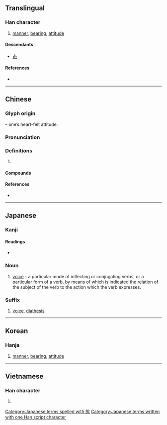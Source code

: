{{character info/new}}
{{also|态|熊}}
==Translingual==

===Han character===
{{Han char|rn=61|rad=心|as=10|sn=14|four=21331|canj=IPP|ids=⿱能心}}

# [[manner]], [[bearing]], [[attitude]]

====Descendants====
* [[态]]

====References====
* {{Han ref|kx=0398.030|dkj=11052|dj=0737.040|hdz=42335.070|uh=614B|ud=24907|bh=BA41|bd=47681}}

----

==Chinese==
{{zh-forms|s=态}}

===Glyph origin===
{{Han etym}}
{{Han compound|能|心|t2=heart|ls=psc|c1=p|c2=s}} – one’s heart-felt attitude.

===Pronunciation===
{{zh-pron
|m=tài
|c=taai3
|mn=thài/tw:thāi
|mc=y
|oc=y
|cat=n
}}

===Definitions===
{{zh-hanzi}}

# {{rfdef|zh}}

====Compounds====
{{zh-der|一反常態|三態|不勝之態|世態|世態人情|世態炎涼|事態|交態|低姿態|作態|像態|儀態|儀態萬千|儀態萬方|兒女態|凝態|動態|動態平衡|千嬌百態|千態萬狀|千狀萬態|固態|型態|失態|女兒意態|女兒態|姿態|媚態|嬌態|完全變態|容態|富態|小兒之態|尤態|層態|巔峰狀態|常態|常態分班|常態法|形態|形態學|心態|心理變態|忸怩作態|性變態|情態|惺惺作態|意態|意識型態|意識形態|態勢|態度|態度冷靜|態度嚴肅|憨態|故態|故態復萌|柔情綽態|殊豔尤態|氣態|氣態溶液|液態|液態氧|液態溶液|淫情浪態|炎涼世態|物態|物質三態|狀態|狂奴故態|狂態|玻璃狀態|生態|生態地位|生態工程|生態平衡|生態環境|生態系|生態結構|生態農業|生活型態|生活態度|異態|病態|盡態極妍|社會病態|神態|神態自如|神態自若|窘態|窘態畢露|窘態百出|緊急狀態|老態|老態龍鍾|膠著狀態|自然生態|舊態復萌|舞態生風|表態|表態句|裝腔作態|觀念形態|變態|變態心理|超固態|逸態橫生|醉態|醜態|醜態畢露|醜態百出|靜態|靜態說|風態|風雲變態|飽和狀態|體態|體態輕盈|高情逸態}}

====References====
* {{R:nan:thcwdq}}

----

==Japanese==

===Kanji===
{{ja-kanji|grade=5|rs=心10}}

====Readings====
* {{ja-readings|goon=[[たい]] (tai)|kanon=[[たい]] (tai)|kun=[[さま]] (sama), [[わざと]] (wazato)}}

===Noun===
{{ja-noun|たい}}

# {{lb|ja|grammar|sort=たい}} [[voice]] - a particular mode of inflecting or conjugating verbs, or a particular form of a verb, by means of which is indicated the relation of the subject of the verb to the action which the verb expresses.

===Suffix===
{{ja-pos|suffix|たい}}

# {{lb|ja|grammar|sort=たい}} [[voice]], [[diathesis]]

[[Category:Japanese terms spelled with 態]]
[[Category:Japanese terms written with one Han script character]]

----

==Korean==

===Hanja===
{{ko-hanja|hangeul=태|eumhun=|rv=tae|mr=t'ae|y=thay}}

# [[manner]], [[bearing]], [[attitude]]

----

==Vietnamese==

===Han character===
{{vi-hantu|[[thái]], [[thói]]|rs=心10}}

# {{defn|lang=vi|sort=心10}}